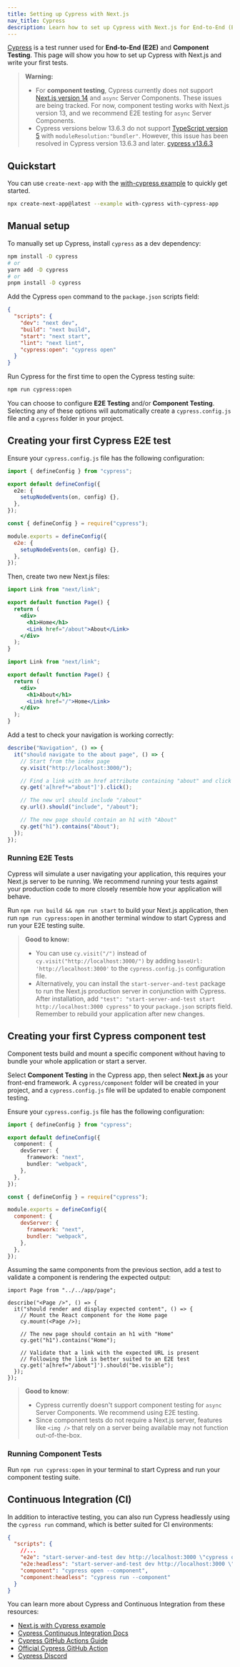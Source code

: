 ```yaml
---
title: Setting up Cypress with Next.js
nav_title: Cypress
description: Learn how to set up Cypress with Next.js for End-to-End (E2E) and Component Testing.
---
```


[Cypress](https://www.cypress.io/) is a test runner used for **End-to-End (E2E)** and **Component Testing**. This page will show you how to set up Cypress with Next.js and write your first tests.

> **Warning:**
>
> - For **component testing**, Cypress currently does not support [Next.js version 14](https://github.com/cypress-io/cypress/issues/28185) and `async` Server Components. These issues are being tracked. For now, component testing works with Next.js version 13, and we recommend E2E testing for `async` Server Components.
> - Cypress versions below 13.6.3 do not support [TypeScript version 5](https://github.com/cypress-io/cypress/issues/27731) with `moduleResolution:"bundler"`. However, this issue has been resolved in Cypress version 13.6.3 and later. [cypress v13.6.3](https://docs.cypress.io/guides/references/changelog#13-6-3)

## Quickstart

You can use `create-next-app` with the [with-cypress example](https://github.com/vercel/next.js/tree/canary/examples/with-cypress) to quickly get started.

```bash filename="Terminal"
npx create-next-app@latest --example with-cypress with-cypress-app
```

## Manual setup

To manually set up Cypress, install `cypress` as a dev dependency:

```bash filename="Terminal"
npm install -D cypress
# or
yarn add -D cypress
# or
pnpm install -D cypress
```

Add the Cypress `open` command to the `package.json` scripts field:

```json filename="package.json"
{
  "scripts": {
    "dev": "next dev",
    "build": "next build",
    "start": "next start",
    "lint": "next lint",
    "cypress:open": "cypress open"
  }
}
```

Run Cypress for the first time to open the Cypress testing suite:

```bash filename="Terminal"
npm run cypress:open
```

You can choose to configure **E2E Testing** and/or **Component Testing**. Selecting any of these options will automatically create a `cypress.config.js` file and a `cypress` folder in your project.

## Creating your first Cypress E2E test

Ensure your `cypress.config.js` file has the following configuration:

```ts filename="cypress.config.ts"
import { defineConfig } from "cypress";

export default defineConfig({
  e2e: {
    setupNodeEvents(on, config) {},
  },
});
```

```js filename="cypress.config.js"
const { defineConfig } = require("cypress");

module.exports = defineConfig({
  e2e: {
    setupNodeEvents(on, config) {},
  },
});
```

Then, create two new Next.js files:

```jsx filename="app/page.js"
import Link from "next/link";

export default function Page() {
  return (
    <div>
      <h1>Home</h1>
      <Link href="/about">About</Link>
    </div>
  );
}
```

```jsx filename="app/about/page.js"
import Link from "next/link";

export default function Page() {
  return (
    <div>
      <h1>About</h1>
      <Link href="/">Home</Link>
    </div>
  );
}
```

Add a test to check your navigation is working correctly:

```js filename="cypress/e2e/app.cy.js"
describe("Navigation", () => {
  it("should navigate to the about page", () => {
    // Start from the index page
    cy.visit("http://localhost:3000/");

    // Find a link with an href attribute containing "about" and click it
    cy.get('a[href*="about"]').click();

    // The new url should include "/about"
    cy.url().should("include", "/about");

    // The new page should contain an h1 with "About"
    cy.get("h1").contains("About");
  });
});
```

### Running E2E Tests

Cypress will simulate a user navigating your application, this requires your Next.js server to be running. We recommend running your tests against your production code to more closely resemble how your application will behave.

Run `npm run build && npm run start` to build your Next.js application, then run `npm run cypress:open` in another terminal window to start Cypress and run your E2E testing suite.

> **Good to know:**
>
> - You can use `cy.visit("/")` instead of `cy.visit("http://localhost:3000/")` by adding `baseUrl: 'http://localhost:3000'` to the `cypress.config.js` configuration file.
> - Alternatively, you can install the `start-server-and-test` package to run the Next.js production server in conjunction with Cypress. After installation, add `"test": "start-server-and-test start http://localhost:3000 cypress"` to your `package.json` scripts field. Remember to rebuild your application after new changes.

## Creating your first Cypress component test

Component tests build and mount a specific component without having to bundle your whole application or start a server.

Select **Component Testing** in the Cypress app, then select **Next.js** as your front-end framework. A `cypress/component` folder will be created in your project, and a `cypress.config.js` file will be updated to enable component testing.

Ensure your `cypress.config.js` file has the following configuration:

```ts filename="cypress.config.ts"
import { defineConfig } from "cypress";

export default defineConfig({
  component: {
    devServer: {
      framework: "next",
      bundler: "webpack",
    },
  },
});
```

```js filename="cypress.config.js"
const { defineConfig } = require("cypress");

module.exports = defineConfig({
  component: {
    devServer: {
      framework: "next",
      bundler: "webpack",
    },
  },
});
```

Assuming the same components from the previous section, add a test to validate a component is rendering the expected output:

```tsx filename="cypress/component/about.cy.tsx"
import Page from "../../app/page";

describe("<Page />", () => {
  it("should render and display expected content", () => {
    // Mount the React component for the Home page
    cy.mount(<Page />);

    // The new page should contain an h1 with "Home"
    cy.get("h1").contains("Home");

    // Validate that a link with the expected URL is present
    // Following the link is better suited to an E2E test
    cy.get('a[href="/about"]').should("be.visible");
  });
});
```

> **Good to know**:
>
> - Cypress currently doesn't support component testing for `async` Server Components. We recommend using E2E testing.
> - Since component tests do not require a Next.js server, features like `<img />` that rely on a server being available may not function out-of-the-box.

### Running Component Tests

Run `npm run cypress:open` in your terminal to start Cypress and run your component testing suite.

## Continuous Integration (CI)

In addition to interactive testing, you can also run Cypress headlessly using the `cypress run` command, which is better suited for CI environments:

```json filename="package.json"
{
  "scripts": {
    //...
    "e2e": "start-server-and-test dev http://localhost:3000 \"cypress open --e2e\"",
    "e2e:headless": "start-server-and-test dev http://localhost:3000 \"cypress run --e2e\"",
    "component": "cypress open --component",
    "component:headless": "cypress run --component"
  }
}
```

You can learn more about Cypress and Continuous Integration from these resources:

- [Next.js with Cypress example](https://github.com/vercel/next.js/tree/canary/examples/with-cypress)
- [Cypress Continuous Integration Docs](https://docs.cypress.io/guides/continuous-integration/introduction)
- [Cypress GitHub Actions Guide](https://on.cypress.io/github-actions)
- [Official Cypress GitHub Action](https://github.com/cypress-io/github-action)
- [Cypress Discord](https://discord.com/invite/cypress)
